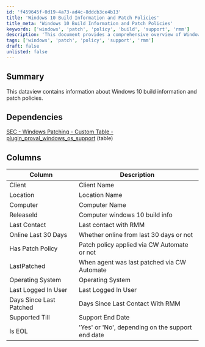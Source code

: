 ```yaml
---
id: 'f459645f-0d19-4a73-ad4c-8ddcb3ce4b13'
title: 'Windows 10 Build Information and Patch Policies'
title_meta: 'Windows 10 Build Information and Patch Policies'
keywords: ['windows', 'patch', 'policy', 'build', 'support', 'rmm']
description: 'This document provides a comprehensive overview of Windows 10 build information and patch policies, detailing the dependencies, columns, and key metrics related to the management and support of Windows 10 systems within an RMM environment.'
tags: ['windows', 'patch', 'policy', 'support', 'rmm']
draft: false
unlisted: false
---
```

## Summary

This dataview contains information about Windows 10 build information and patch policies.

## Dependencies

[SEC - Windows Patching - Custom Table - plugin_proval_windows_os_support](https://proval.itglue.com/DOC-5078775-8194868) (table)

## Columns

| Column                    | Description                                          |
|---------------------------|------------------------------------------------------|
| Client                    | Client Name                                         |
| Location                  | Location Name                                       |
| Computer                  | Computer Name                                       |
| ReleaseId                 | Computer windows 10 build info                      |
| Last Contact              | Last contact with RMM                               |
| Online Last 30 Days       | Whether online from last 30 days or not            |
| Has Patch Policy          | Patch policy applied via CW Automate or not         |
| LastPatched               | When agent was last patched via CW Automate         |
| Operating System          | Operating System                                    |
| Last Logged In User       | Last Logged In User                                 |
| Days Since Last Patched   | Days Since Last Contact With RMM                    |
| Supported Till            | Support End Date                                    |
| Is EOL                   | 'Yes' or 'No', depending on the support end date   |













